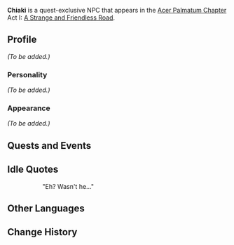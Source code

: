{{Meta
<!-- Remove this template after adding the missing info -->
|missing_NPC_profile  = yes
}}
{{Character Infobox
|type             = Quest NPC
|image            = NPC Chiaki.png
|region           = Inazuma
}}
'''Chiaki''' is a quest-exclusive NPC that appears in the [[Acer Palmatum Chapter]] Act I: [[A Strange and Friendless Road]].

==Profile==
<!-- Detailed story/lore information goes here. -->
''(To be added.)''

===Personality===
''(To be added.)''

===Appearance===
<!-- Keep appearance section short and concise. Limit to 2 paragraphs with 3-4 sentences each. -->
''(To be added.)''

==Quests and Events==
{{Quests and Events}}

==Idle Quotes==
{{Dialogue start}}
:: {{A|vo wylq101 5 chiaki 01.ogg}} "Eh? Wasn't he..."
{{Dialogue end}}

==Other Languages==
{{Other Languages
|default_hidden = 1
|en      = Chiaki
|zhs     = 千晶
|zhs_rm  = Qiānjīng
|zht     = 千晶
|zht_rm  = Qiānjīng
|ja      = 千晶
|ja_rm   = Chiaki
|ko      = 치아키
|ko_rm   = Chiaki
|es      = Chiaki
|fr      = Chiaki
|ru      = Тиаки
|th      = Chiaki
|vi      = Chiaki
|de      = Chiaki
|id      = Chiaki
|pt      = Chiaki
|tr      = Chiaki
|it      = Chiaki
}}

==Change History==
{{Change History|2.8}}
<!--
==References==
{{Reflist}}
-->